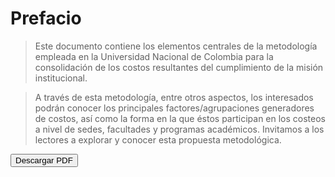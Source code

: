 # Prefacio {.unnumbered}

> Este documento contiene los elementos centrales de la metodología empleada en la Universidad Nacional de Colombia para la consolidación de los costos resultantes del cumplimiento de la misión institucional.

> A través de esta metodología, entre otros aspectos, los interesados podrán conocer los principales factores/agrupaciones generadores de costos, así como la forma en la que éstos participan en los costeos a nivel de sedes, facultades y programas académicos. Invitamos a los lectores a explorar y conocer esta propuesta metodológica.

<a href="https://github.com/estadisticaun/MCostos/raw/main/docs/Modelo-de-Costos-Universidad-Nacional-de-Colombia.pdf" target="_blank">
  <button type="button" class="btn btn-outline-primary">Descargar PDF</button>
</a>